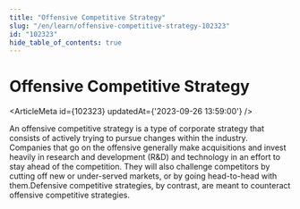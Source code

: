 ```yaml
---
title: "Offensive Competitive Strategy"
slug: "/en/learn/offensive-competitive-strategy-102323"
id: "102323"
hide_table_of_contents: true
---
```



# Offensive Competitive Strategy

<ArticleMeta id={102323} updatedAt={'2023-09-26 13:59:00'} />
<div className='border-solid border-b border-t-0 my-4 border-[var(--ifm-color-gray-300)]' />

An offensive competitive strategy is a type of corporate strategy that consists of actively trying to pursue changes within the industry. Companies that go on the offensive generally make acquisitions and invest heavily in research and development (R&D) and technology in an effort to stay ahead of the competition. They will also challenge competitors by cutting off new or under-served markets, or by going head-to-head with them.Defensive competitive strategies, by contrast, are meant to counteract offensive competitive strategies.
